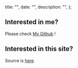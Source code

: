 
  title: "",
  date: "",
  description: "",
};

<Spacer y={2} />

## Interested in me?

Please check [My Github](https://github.com/nadjaharold) !

<Spacer y={1} />

## Interested in this site?

Source is <a href="https://github.com/nadjaharold/next-mdx-blog" target="_blank" rel="noopener noreferrer">here</a>.

<!-- <Display shadow caption="This website is blazingly fast.">
  <img src="https://user-images.githubusercontent.com/36184621/87223814-047fb380-c3bb-11ea-8a9c-77616a27ada7.png" />
</Display> -->


